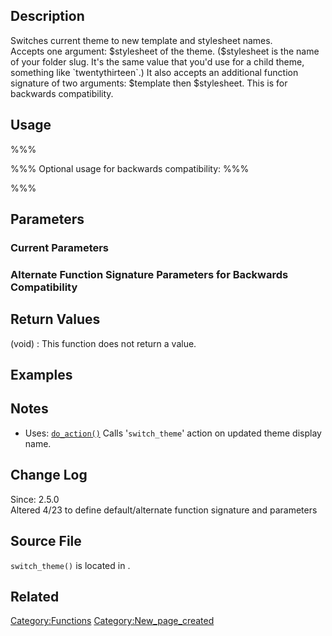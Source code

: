 {{Languages|
{{en|Function Reference/switch_theme}}
{{it|Riferimento funzioni/switch_theme}}
{{ja|関数リファレンス/switch_theme}}
}}

== Description ==
Switches current theme to new template and stylesheet names.
<br />Accepts one argument: $stylesheet of the theme. ($stylesheet is the name of your folder slug. It's the same value that you'd use for a child theme, something like `twentythirteen`.) It also accepts an additional function signature of two arguments: $template then $stylesheet. This is for backwards compatibility.

== Usage ==
%%%<?php switch_theme( $stylesheet ) ?>%%%
Optional usage for backwards compatibility:
%%%<?php switch_theme( $template, $stylesheet ) ?>%%%

== Parameters ==
===Current Parameters===
{{Parameter|$stylesheet|string|Stylesheet name.}}
===Alternate Function Signature Parameters for Backwards Compatibility ===
{{Parameter|$template|string|Template name.}}
{{Parameter|$stylesheet|string|Stylesheet name.}}

== Return Values ==
; (void) : This function does not return a value.

== Examples ==
<!-- Need creative examples. Feel free to link to external examples. -->

== Notes ==
* Uses: [[Function_Reference/do_action|<tt>do_action()</tt>]] Calls '<tt>switch_theme</tt>' action on updated theme display name.

== Change Log ==
Since: 2.5.0
<br />Altered 4/23 to define default/alternate function signature and parameters

== Source File ==
<!-- Need links to current source code files -->
<tt>switch_theme()</tt> is located in {{Trac|wp-includes/theme.php}}.

== Related ==
<!--
    To Do:
    Need to find related functions.
    Need to create groups of functions and create templates to add them to a page quickly.
    Some functions may be related to many groups of functions.
-->

{{Tag Footer}}

[[Category:Functions]]
[[Category:New_page_created]]